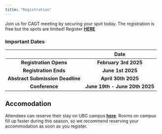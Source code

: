 ```yaml
---
title: "Registration"
---
```

<div class="center-text">

Join us for CAGT meeting by securing your spot today. The registration is free but the spots are limited! Register  **<span style="color: #2E8B57; text-decoration: underline;">[HERE](https://forms.gle/BsQhRsxxuVzMMWci7)</span>**

</div>

<div class="center-text">

<h3 "style = 20px;">Important Dates</h3>

|                                  |             **Date**             |
|:----------------------------------:|:----------------------------:|
| **Registration Opens**           |    **February 3rd 2025**    |
| **Registration Ends**            |       **June 1st 2025**       |
| **Abstract Submission Deadline** |     **April 30th 2025**      |
| **Conference**                   | **June 19th - June 20th 2025** |

</div>


<div class="center-text">

## Accomodation

Attendees can reserve their stay on UBC campus **[here](https://suitesatubc.com/)**. Rooms on campus fill up faster during this season, so we recommend reserving your accommodation as soon as you register.

</div>
